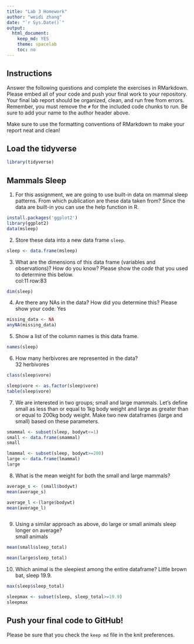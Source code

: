 ```yaml
---
title: "Lab 3 Homework"
author: "weidi zhang"
date: "`r Sys.Date()`"
output:
  html_document:
    keep_md: YES
    theme: spacelab
    toc: no
---
```


## Instructions
Answer the following questions and complete the exercises in RMarkdown. Please embed all of your code and push your final work to your repository. Your final lab report should be organized, clean, and run free from errors. Remember, you must remove the `#` for the included code chunks to run. Be sure to add your name to the author header above.  

Make sure to use the formatting conventions of RMarkdown to make your report neat and clean!  

## Load the tidyverse
```r
library(tidyverse)
```

## Mammals Sleep
1. For this assignment, we are going to use built-in data on mammal sleep patterns. From which publication are these data taken from? Since the data are built-in you can use the help function in R.
```r
install.packages('ggplot2')
library(ggplot2)
data(msleep)
```

2. Store these data into a new data frame `sleep`.
```r
sleep <- data.frame(msleep)
```

3. What are the dimensions of this data frame (variables and observations)? How do you know? Please show the *code* that you used to determine this below.  
col:11 row:83
```r
dim(sleep)
```

4. Are there any NAs in the data? How did you determine this? Please show your code. 
Yes
```r
missing_data <- NA
anyNA(missing_data)
```

5. Show a list of the column names is this data frame.
```r
names(sleep)
```

6. How many herbivores are represented in the data?  
 32 herbivores
```r
class(sleep$vore)
```
```r
sleep$vore <- as.factor(sleep$vore)
table(sleep$vore)
```


7. We are interested in two groups; small and large mammals. Let's define small as less than or equal to 1kg body weight and large as greater than or equal to 200kg body weight. Make two new dataframes (large and small) based on these parameters.

```r
smammal <- subset(sleep, bodywt<=1)
small <- data.frame(smammal)
small
```
```r
lmammal <- subset(sleep, bodywt>=200)
large <- data.frame(lmammal)
large
```

8. What is the mean weight for both the small and large mammals?
```r
average_s <- (small$bodywt)
mean(average_s)
```
```r
average_l <-(large$bodywt)
mean(average_l)
```

```r

```

9. Using a similar approach as above, do large or small animals sleep longer on average?  
small animals
```r
mean(small$sleep_total)
```

```r
mean(large$sleep_total)
```

10. Which animal is the sleepiest among the entire dataframe?
Little brown bat, sleep 19.9.
```r
max(sleep$sleep_total)
```

```r
sleepmax <- subset(sleep, sleep_total>=19.9)
sleepmax
```

## Push your final code to GitHub!
Please be sure that you check the `keep md` file in the knit preferences.   